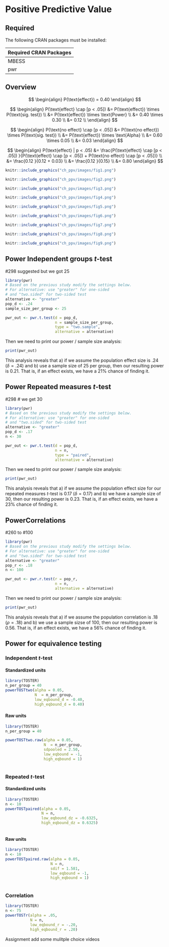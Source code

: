 
# Positive Predictive Value

## Required

The following CRAN packages must be installed:

| Required CRAN Packages |
|-------------------|
|MBESS              |
|pwr                |


## Overview

$$
\begin{align}
P(\text{effect}) = 0.40
\end{align}
$$



$$
\begin{align}
P(\text{effect} \cap [p < .05]) &= P(\text{effect}) \times P(\text{sig. test}) \\
&= P(\text{effect}) \times \text{Power} \\
&= 0.40 \times 0.30 \\
&= 0.12 \\
\end{align}
$$



$$
\begin{align}
P(\text{no effect} \cap [p < .05]) &= P(\text{no effect}) \times P(\text{sig. test}) \\
&= P(\text{effect}) \times \text{Alpha} \\
&= 0.60 \times 0.05 \\
&= 0.03
\end{align}
$$




$$
\begin{align}
P(\text{effect} | p < .05) &= \frac{P(\text{effect} \cap [p < .05]) }{P(\text{effect} \cap [p < .05])  + P(\text{no effect} \cap [p < .05])} \\
&= \frac{0.12 }{0.12  + 0.03} \\
&= \frac{0.12 }{0.15} \\
&= 0.80
\end{align}
$$




```r
knitr::include_graphics("ch_ppv/images/fig1.png")
```


```r
knitr::include_graphics("ch_ppv/images/fig2.png")
```

```r
knitr::include_graphics("ch_ppv/images/fig3.png")
```

```r
knitr::include_graphics("ch_ppv/images/fig4.png")
```

```r
knitr::include_graphics("ch_ppv/images/fig5.png")
```

```r
knitr::include_graphics("ch_ppv/images/fig6.png")
```

```r
knitr::include_graphics("ch_ppv/images/fig7.png")
```

```r
knitr::include_graphics("ch_ppv/images/fig8.png")
```

```r
knitr::include_graphics("ch_ppv/images/fig9.png")
```





## Power Independent groups $t$-test


#298 suggested but we got 25

```r
library(pwr)
# Based on the previous study modify the settings below.
# For alternative: use "greater" for one-sided 
# and "two.sided" for two-sided test
alternative <- "greater"
pop_d <- .24
sample_size_per_group <- 25

pwr_out <- pwr.t.test(d = pop_d, 
                      n = sample_size_per_group,
                      type = "two.sample",
                      alternative = alternative)
```

Then we need to print our power / sample size analysis:

```r
print(pwr_out)

```

This analysis reveals that a) if we assume the population effect size is .24 ($\delta = .24$) and b) use a sample size of 25 per group, then our resulting power is 0.21. That is, if an effect exists, we have a 21% chance of finding it.


## Power Repeated measures $t$-test

#298 # we get 30
```r
library(pwr)
# Based on the previous study modify the settings below.
# For alternative: use "greater" for one-sided 
# and "two.sided" for two-sided test
alternative <- "greater"
pop_d <- .17
n <- 30

pwr_out <- pwr.t.test(d = pop_d, 
                      n = n,
                      type = "paired",
                      alternative = alternative)
```

Then we need to print our power / sample size analysis:

```r
print(pwr_out)

```

This analysis reveals that a) if we assume the population effect size for our repeated measures $t$-test is 0.17 ($\delta = 0.17$) and b) we have a sample size of 30, then our resulting power is 0.23. That is, if an effect exists, we have a 23% chance of finding it. 




## PowerCorrelations

#260 to #100
```r
library(pwr)
# Based on the previous study modify the settings below.
# For alternative: use "greater" for one-sided 
# and "two.sided" for two-sided test
alternative <- "greater"
pop_r <- .18
n <- 100

pwr_out <- pwr.r.test(r = pop_r, 
                      n = n,
                      alternative = alternative)
```

Then we need to print our power / sample size analysis:

```r
print(pwr_out)

```

This analysis reveals that a) if we assume the population correlation is .18 ($\rho = .18$) and b) we use a sample sizse of 100, then our resulting power is 0.56. That is, if an effect exists, we have a 56% chance of finding it. 


## Power for equivalence testing

### Independent *t*-test

#### Standardized units

```r
library(TOSTER)
n_per_group = 40
powerTOSTtwo(alpha = 0.05,
             N  = n_per_group,
             low_eqbound_d = -0.40,
             high_eqbound_d = 0.40)
```

#### Raw units

```r
library(TOSTER)
n_per_group = 40

powerTOSTtwo.raw(alpha = 0.05,
                 N  = n_per_group,
                 sdpooled = 2.50,
                 low_eqbound = -1,
                 high_eqbound = 1)
            
```


### Repeated *t*-test

#### Standardized units

```r
library(TOSTER)
n <- 10
powerTOSTpaired(alpha = 0.05,
                N = n,
                low_eqbound_dz = -0.6325,
                high_eqbound_dz = 0.6325)
            
```

#### Raw units

```r
library(TOSTER)
n <- 10
powerTOSTpaired.raw(alpha = 0.05,
                    N = n,
                    sdif = 1.581,
                    low_eqbound = -1,
                    high_eqbound = 1)
            
```

### Correlation

```r
library(TOSTER)
n <- 75
powerTOSTr(alpha = .05,
           N = n,
           low_eqbound_r = -.20, 
           high_eqbound_r = .20)
```


Assignment add some mulitple choice videos
